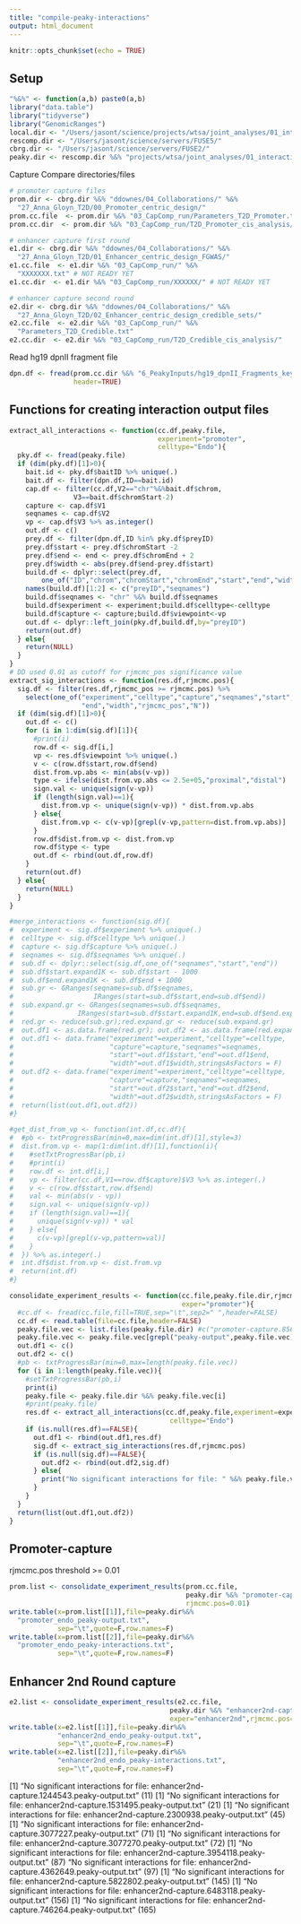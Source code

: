 ```yaml
---
title: "compile-peaky-interactions"
output: html_document
---
```


```r
knitr::opts_chunk$set(echo = TRUE)
```

## Setup 

```r
"%&%" <- function(a,b) paste0(a,b)
library("data.table")
library("tidyverse")
library("GenomicRanges")
local.dir <- "/Users/jasont/science/projects/wtsa/joint_analyses/01_interaction-mapping/"
rescomp.dir <- "/Users/jasont/science/servers/FUSE5/"
cbrg.dir <- "/Users/jasont/science/servers/FUSE2/"
peaky.dir <- rescomp.dir %&% "projects/wtsa/joint_analyses/01_interaction-mapping/peaky_interactions/"
```

Capture Compare directories/files 

```r
# promoter capture files 
prom.dir <- cbrg.dir %&% "ddownes/04_Collaborations/" %&%
  "27_Anna_Gloyn_T2D/00_Promoter_centric_design/"
prom.cc.file  <- prom.dir %&% "03_CapComp_run/Parameters_T2D_Promoter.txt"
prom.cc.dir  <- prom.dir %&% "03_CapComp_run/T2D_Promoter_cis_analysis/"

# enhancer capture first round  
e1.dir <- cbrg.dir %&% "ddownes/04_Collaborations/" %&%
  "27_Anna_Gloyn_T2D/01_Enhancer_centric_design_FGWAS/"
e1.cc.file  <- e1.dir %&% "03_CapComp_run/" %&%
  "XXXXXXX.txt" # NOT READY YET 
e1.cc.dir  <- e1.dir %&% "03_CapComp_run/XXXXXX/" # NOT READY YET 

# enhancer capture second round  
e2.dir <- cbrg.dir %&% "ddownes/04_Collaborations/" %&%
  "27_Anna_Gloyn_T2D/02_Enhancer_centric_design_credible_sets/"
e2.cc.file  <- e2.dir %&% "03_CapComp_run/" %&%
  "Parameters_T2D_Credible.txt"
e2.cc.dir  <- e2.dir %&% "03_CapComp_run/T2D_Credible_cis_analysis/"
```

Read hg19 dpnII fragment file 

```r
dpn.df <- fread(prom.cc.dir %&% "6_PeakyInputs/hg19_dpnII_Fragments_key.bed",
                header=TRUE)
```

## Functions for creating interaction output files 

```r
extract_all_interactions <- function(cc.df,peaky.file,
                                     experiment="promoter",
                                     celltype="Endo"){
  pky.df <- fread(peaky.file)
  if (dim(pky.df)[1]>0){
    bait.id <- pky.df$baitID %>% unique(.)
    bait.df <- filter(dpn.df,ID==bait.id)
    cap.df <- filter(cc.df,V2=="chr"%&%bait.df$chrom,
                V3==bait.df$chromStart-2)
    capture <- cap.df$V1
    seqnames <- cap.df$V2
    vp <- cap.df$V3 %>% as.integer()
    out.df <- c()
    prey.df <- filter(dpn.df,ID %in% pky.df$preyID)
    prey.df$start <- prey.df$chromStart -2
    prey.df$end <- end <- prey.df$chromEnd + 2
    prey.df$width <- abs(prey.df$end-prey.df$start)
    build.df <- dplyr::select(prey.df,
        one_of("ID","chrom","chromStart","chromEnd","start","end","width"))
    names(build.df)[1:2] <- c("preyID","seqnames")
    build.df$seqnames <- "chr" %&% build.df$seqnames
    build.df$experiment <- experiment;build.df$celltype<-celltype
    build.df$capture <- capture;build.df$viewpoint<-vp
    out.df <- dplyr::left_join(pky.df,build.df,by="preyID")
    return(out.df)    
  } else{
    return(NULL)
  }
}
# DD used 0.01 as cutoff for rjmcmc_pos significance value 
extract_sig_interactions <- function(res.df,rjmcmc.pos){
  sig.df <- filter(res.df,rjmcmc_pos >= rjmcmc.pos) %>% 
    select(one_of("experiment","celltype","capture","seqnames","start",
                  "end","width","rjmcmc_pos","N"))
  if (dim(sig.df)[1]>0){
    out.df <- c()
    for (i in 1:dim(sig.df)[1]){
      #print(i)
      row.df <- sig.df[i,]
      vp <- res.df$viewpoint %>% unique(.)
      v <- c(row.df$start,row.df$end)
      dist.from.vp.abs <- min(abs(v-vp))
      type <- ifelse(dist.from.vp.abs <= 2.5e+05,"proximal","distal")
      sign.val <- unique(sign(v-vp))
      if (length(sign.val)==1){
        dist.from.vp <- unique(sign(v-vp)) * dist.from.vp.abs
      } else{
        dist.from.vp <- c(v-vp)[grepl(v-vp,pattern=dist.from.vp.abs)]
      }
      row.df$dist.from.vp <- dist.from.vp
      row.df$type <- type 
      out.df <- rbind(out.df,row.df)
    }
    return(out.df)    
  } else{
    return(NULL)
  }
}

#merge_interactions <- function(sig.df){
#  experiment <- sig.df$experiment %>% unique(.)
#  celltype <- sig.df$celltype %>% unique(.)
#  capture <- sig.df$capture %>% unique(.)
#  seqnames <- sig.df$seqnames %>% unique(.)
#  sub.df <- dplyr::select(sig.df,one_of("seqnames","start","end"))
#  sub.df$start.expand1K <- sub.df$start - 1000
#  sub.df$end.expand1K <- sub.df$end + 1000
#  sub.gr <- GRanges(seqnames=sub.df$seqnames,
#                    IRanges(start=sub.df$start,end=sub.df$end))
#  sub.expand.gr <- GRanges(seqnames=sub.df$seqnames,
#                IRanges(start=sub.df$start.expand1K,end=sub.df$end.expand1K))
#  red.gr <- reduce(sub.gr);red.expand.gr <- reduce(sub.expand.gr)
#  out.df1 <- as.data.frame(red.gr); out.df2 <- as.data.frame(red.expand.gr)
#  out.df1 <- data.frame("experiment"=experiment,"celltype"=celltype,
#                        "capture"=capture,"seqnames"=seqnames,
#                        "start"=out.df1$start,"end"=out.df1$end,
#                        "width"=out.df1$width,stringsAsFactors = F)
#  out.df2 <- data.frame("experiment"=experiment,"celltype"=celltype,
#                        "capture"=capture,"seqnames"=seqnames,
#                        "start"=out.df2$start,"end"=out.df2$end,
#                        "width"=out.df2$width,stringsAsFactors = F)
#  return(list(out.df1,out.df2))
#}

#get_dist_from_vp <- function(int.df,cc.df){
#  #pb <- txtProgressBar(min=0,max=dim(int.df)[1],style=3)
#  dist.from.vp <- map(1:dim(int.df)[1],function(i){
#    #setTxtProgressBar(pb,i)
#    #print(i)
#    row.df <- int.df[i,]
#    vp <- filter(cc.df,V1==row.df$capture)$V3 %>% as.integer(.)
#    v <- c(row.df$start,row.df$end)
#    val <- min(abs(v - vp))
#    sign.val <- unique(sign(v-vp))
#    if (length(sign.val)==1){
#      unique(sign(v-vp)) * val
#    } else{
#      c(v-vp)[grepl(v-vp,pattern=val)]
#    }
#  }) %>% as.integer(.)
#  int.df$dist.from.vp <- dist.from.vp
#  return(int.df)
#}

```


```r

consolidate_experiment_results <- function(cc.file,peaky.file.dir,rjmcmc.pos,
                                           exper="promoter"){
  #cc.df <- fread(cc.file,fill=TRUE,sep="\t",sep2=" ",header=FALSE)
  cc.df <- read.table(file=cc.file,header=FALSE)
  peaky.file.vec <- list.files(peaky.file.dir) #c("promoter-capture.856876.peaky-output.txt")#
  peaky.file.vec <- peaky.file.vec[grepl("peaky-output",peaky.file.vec)]
  out.df1 <- c()
  out.df2 <- c() 
  #pb <- txtProgressBar(min=0,max=length(peaky.file.vec))
  for (i in 1:length(peaky.file.vec)){
    #setTxtProgressBar(pb,i)
    print(i)
    peaky.file <- peaky.file.dir %&% peaky.file.vec[i]
    #print(peaky.file)
    res.df <- extract_all_interactions(cc.df,peaky.file,experiment=exper,
                                        celltype="Endo")
    if (is.null(res.df)==FALSE){
      out.df1 <- rbind(out.df1,res.df)
      sig.df <- extract_sig_interactions(res.df,rjmcmc.pos)
      if (is.null(sig.df)==FALSE){
        out.df2 <- rbind(out.df2,sig.df)
      } else{
        print("No significant interactions for file: " %&% peaky.file.vec[i])
      }
    }
  }
  return(list(out.df1,out.df2))
}

```

## Promoter-capture

rjmcmc.pos threshold >= 0.01
```r
prom.list <- consolidate_experiment_results(prom.cc.file,
                                            peaky.dir %&% "promoter-capture/",
                                            rjmcmc.pos=0.01)
write.table(x=prom.list[[1]],file=peaky.dir%&%
  "promoter_endo_peaky-output.txt",
            sep="\t",quote=F,row.names=F)
write.table(x=prom.list[[2]],file=peaky.dir%&%
  "promoter_endo_peaky-interactions.txt",
            sep="\t",quote=F,row.names=F)
```

## Enhancer 2nd Round capture 

```r
e2.list <- consolidate_experiment_results(e2.cc.file,
                                        peaky.dir %&% "enhancer2nd-capture/",
                                        exper="enhancer2nd",rjmcmc.pos=0.01)
write.table(x=e2.list[[1]],file=peaky.dir%&%
            "enhancer2nd_endo_peaky-output.txt",
            sep="\t",quote=F,row.names=F)
write.table(x=e2.list[[2]],file=peaky.dir%&%
            "enhancer2nd_endo_peaky-interactions.txt",
            sep="\t",quote=F,row.names=F)
```


[1] "No significant interactions for file: enhancer2nd-capture.1244543.peaky-output.txt" (11)
[1] "No significant interactions for file: enhancer2nd-capture.1531495.peaky-output.txt" (21)
[1] "No significant interactions for file: enhancer2nd-capture.2300938.peaky-output.txt" (45)
[1] "No significant interactions for file: enhancer2nd-capture.3077227.peaky-output.txt" (71) 
[1] "No significant interactions for file: enhancer2nd-capture.3077270.peaky-output.txt" (72) 
[1] "No significant interactions for file: enhancer2nd-capture.3954118.peaky-output.txt" (87)
"No significant interactions for file: enhancer2nd-capture.4362649.peaky-output.txt" (97)
[1] "No significant interactions for file: enhancer2nd-capture.5822802.peaky-output.txt" (145)
[1] "No significant interactions for file: enhancer2nd-capture.6483118.peaky-output.txt" (156)
[1] "No significant interactions for file: enhancer2nd-capture.746264.peaky-output.txt" (165)







